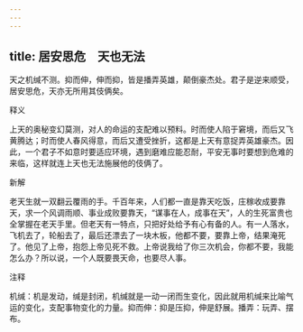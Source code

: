 ```yaml
---
---
---
```

title: 居安思危　天也无法
---



天之机缄不测。抑而伸，伸而抑，皆是播弄英雄，颠倒豪杰处。君子是逆来顺受，居安思危，天亦无所用其伎俩矣。

释义

上天的奥秘变幻莫测，对人的命运的支配难以预料。时而使人陷于窘境，而后又飞黄腾达；时而使人春风得意，而后又遭受挫折，这都是上天有意捉弄英雄豪杰。因此，一个君子不如意时要适应环境，遇到磨难应能忍耐，平安无事时要想到危难的来临，这样就连上天也无法施展他的伎俩了。

新解

老天生就一双翻云覆雨的手。千百年来，人们都一直是靠天吃饭，庄稼收成要靠天，求一个风调雨顺、事业成败要靠天，“谋事在人，成事在天”，人的生死富贵也全掌握在老天手里。但老天有一特点，只把好处给予有心有备的人。有一人落水，飞机去了，轮船去了，最后还漂去了一块木板，他都不要，要靠上帝，结果淹死了。他见了上帝，抱怨上帝见死不救。上帝说我给了你三次机会，你都不要，我能怎么办？所以说，一个人既要畏天命，也要尽人事。



注释

机缄：机是发动，缄是封闭，机缄就是一动一闭而生变化，因此就用机缄来比喻气运的变化，支配事物变化的力量。抑而伸：抑是压抑，伸是舒展。播弄：玩弄、摆布。
